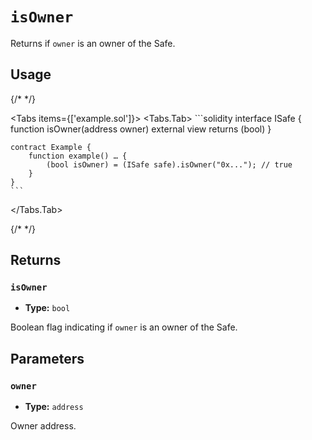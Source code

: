 
# `isOwner`

Returns if `owner` is an owner of the Safe.

## Usage

{/* <!-- vale off --> */}

<Tabs items={['example.sol']}>
  <Tabs.Tab>
    ```solidity
    interface ISafe {
        function isOwner(address owner) external view returns (bool)
    }

    contract Example {
        function example() … {
            (bool isOwner) = (ISafe safe).isOwner("0x..."); // true
        }
    }
    ```
  </Tabs.Tab>
</Tabs>

{/* <!-- vale on --> */}
## Returns

### `isOwner`
- **Type:** `bool`

Boolean flag indicating if `owner` is an owner of the Safe.

## Parameters
### `owner`
- **Type:** `address`

Owner address.